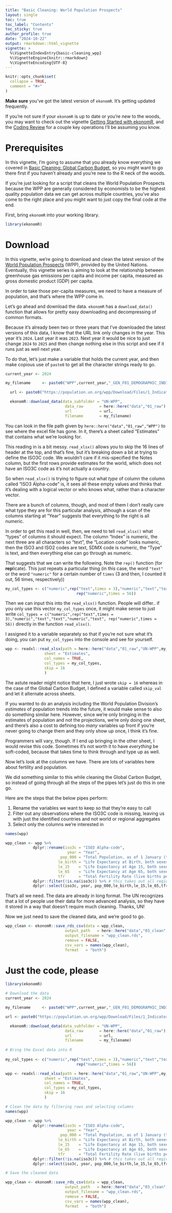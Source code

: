 ```yaml
---
title: "Basic Cleaning: World Population Prospects"
layout: single
toc: true
toc_label: "Contents"
toc_sticky: true
author_profile: true
date: "2024-10-22"
output: rmarkdown::html_vignette
vignette: >
  %\VignetteIndexEntry{basic-cleaning_wpp}
  %\VignetteEngine{knitr::rmarkdown}
  %\VignetteEncoding{UTF-8}
---
```

```r
knitr::opts_chunk$set(
  collapse = TRUE,
  comment = "#>"
)

```

**Make sure** you've got the latest version of `ekonomR`. It's getting updated frequently. 

If you're not sure if your `ekonomR` is up to date or you're new to the woods, you may want to check out the vignette [Getting Started with ekonomR](https://stallman-j.github.io/ekonomR/vignettes/getting-started-with-ekonomR/), and the [Coding Review](https://stallman-j.github.io/ekonomR/vignettes/coding-review/) for a couple key operations I'll be assuming you know.

# Prerequisites

In this vignette, I'm going to assume that you already know everything we covered in [Basic Cleaning: Global Carbon Budget](https://stallman-j.github.io/ekonomR/vignettes/basic-cleaning_gcb/), so you might want to go there first if you haven't already and you're new to the R neck of the woods.

If you're just looking for a script that cleans the World Population Prospects because the WPP are generally considered by economists to be the highest quality population data we can get across multiple countries, you've also come to the right place and you might want to just copy the final code at the end.

First, bring `ekonomR` into your working library.

``` r
library(ekonomR)
```

# Download

In this vignette, we're going to download and clean the latest version of the [World Population Prospects](https://population.un.org/wpp/Download/Standard/MostUsed/) (WPP), provided by the United Nations. Eventually, this vignette series is aiming to look at the relationship between greenhouse gas emissions per capita and income per capita, measured as gross domestic product (GDP) per capita.

In order to take those per-capita measures, we need to have a measure of population, and that's where the WPP come in.

Let's go ahead and download the data. `ekonomR` has a `download_data()` function that allows for pretty easy downloading and decompressing of common formats. 

Because it's already been two or three years that I've downloaded the latest versions of this data, I know that the URL link only changes in the year. This year it's `2024`. Last year it was `2023`. Next year it would be nice to just change `2024` to `2025` and then change nothing else in this script and see if it runs just as well next year.

To do that, let's just make a variable that holds the current year, and then make copious use of `paste0` to get all the character strings ready to go.

``` r
current_year <- 2024

my_filename     <- paste0("WPP",current_year,"_GEN_F01_DEMOGRAPHIC_INDICATORS_COMPACT.xlsx")

  url <- paste0("https://population.un.org/wpp/Download/Files/1_Indicator%20(Standard)/EXCEL_FILES/1_General/WPP",current_year,"_GEN_F01_DEMOGRAPHIC_INDICATORS_COMPACT.xlsx")

  ekonomR::download_data(data_subfolder = "UN-WPP",
                          data_raw       = here::here("data","01_raw"),
                          url            = url,
                          filename       = my_filename)
```

You can look in the file path given by `here::here("data","01_raw","WPP")` to see where the excel file has gone. In it, there's a sheet called "Estimates" that contains what we're looking for.

This reading in is a bit messy. `read_xlsx()` allows you to skip the 16 lines of header at the top, and that's fine, but it's breaking down a bit at trying to define the ISO3C code. We wouldn't care if it mis-specified the Notes column, but the first rows provide estimates for the world, which does not have an ISO3C code as it's not actually a country.

So when `read_xlsx()` is trying to figure out what *type* of column the column called "ISO3 Alpha-code" is, it sees all these empty values and thinks that it's dealing with a logical vector or who knows what, rather than a character vector.

There are a bunch of columns, though, and most of them I don't really care what type they are for this particular analysis, although a scan of the columns starting at "Year" suggests that everything to the right is all numeric. 

In order to get this read in well, then, we need to tell `read_xlsx()` what "types" of columns it should expect. The column "Index" is numeric, the next three are all characters so "text", the "Location code" looks numeric, then the ISO3 and ISO2 codes are text, SDMX code is numeric, the "Type" is text, and then everything else can go through as numeric.

That suggests that we can write the following. Note the `rep()` function (for **rep**licate). This just repeats a particular thing (in this case, the word `"text"` or the word `"numeric"` for a certain number of `times` (3 and then, I counted it out, 56 times, respectively)) 

``` r
my_col_types <- c("numeric",rep("text",times = 3),"numeric","text","text","numeric","text",
                               rep("numeric",times = 56))
```

Then we can input this into the `read_xlsx()` function. People will differ.. if you only use this vector `my_col_types` once, it might make sense to just write `col_types = c("numeric",rep("text",times = 3),"numeric","text","text","numeric","text", rep("numeric",times = 56))` directly in the function `read_xlsx()`. 

I assigned it to a variable separately so that if you're not sure what it's doing, you can put `my_col_types` into the console and see for yourself.

```r
wpp <- readxl::read_xlsx(path = here::here("data","01_raw","UN-WPP",my_filename),
                 sheet = "Estimates",
                 col_names = TRUE,
                 col_types = my_col_types,
                 skip = 16
                 )
```

The astute reader might notice that here, I just wrote `skip = 16` whereas in the case of the Global Carbon Budget, I defined a variable called `skip_val` and let it alternate across sheets.

If you wanted to do an analysis including the World Population Division's *estimates* of population trends into the future, it would make sense to also do something similar here. However, since we're only bringing in the estimates of population and not the projections, we're only doing one sheet, and there's also a cost to defining too *many* variables up front if you're never going to change them and they only show up once, I think it's fine.

Programmers will vary, though. If I end up bringing in the other sheet, I would revise this code. Sometimes it's not worth it to have *everything* be soft-coded, because that takes time to think through and type up as well.

Now let's look at the columns we have. There are lots of variables here about fertility and population. 

We did something similar to this while cleaning the Global Carbon Budget, so instead of going through all the steps of the pipes let's just do this in one go.

Here are the steps that the below pipes perform:

1. Rename the variables we want to keep so that they're easy to call
2. Filter out any observations where the ISO3C code is missing, leaving us with just the identified countries and not world or regional aggregates
3. Select only the columns we're interested in

``` r

names(wpp)

wpp_clean <- wpp %>%
            dplyr::rename(iso3c = "ISO3 Alpha-code",
                           year = "Year",
                        pop_000 = "Total Population, as of 1 January (thousands)",
                       le_birth = "Life Expectancy at Birth, both sexes (years)",
                       le_15    = "Life Expectancy at Age 15, both sexes (years)",
                       le_65    = "Life Expectancy at Age 65, both sexes (years)",
                       tfr      = "Total Fertility Rate (live births per woman)") %>%
            dplyr::filter(!is.na(iso3c)) %>% # this takes out all regions and just leaves countries
            dplyr::select(iso3c, year, pop_000,le_birth,le_15,le_65,tfr)
```

That's all we need. The data are already in long format. The UN recognizes that a lot of people use their data for more advanced analysis, so they have it stored in a way that doesn't require much cleaning. Thanks, UN!

Now we just need to save the cleaned data, and we're good to go.
```r
wpp_clean <- ekonomR::save_rds_csv(data = wpp_clean,
                          output_path   = here::here("data","03_clean","WPP"),
                          output_filename = "wpp_clean.rds",
                          remove = FALSE,
                          csv_vars = names(wpp_clean),
                          format   = "both")

```

# Just the code, please

```r
library(ekonomR)

# Download the data
current_year <- 2024

my_filename     <- paste0("WPP",current_year,"_GEN_F01_DEMOGRAPHIC_INDICATORS_COMPACT.xlsx")

url <- paste0("https://population.un.org/wpp/Download/Files/1_Indicator%20(Standard)/EXCEL_FILES/1_General/WPP",current_year,"_GEN_F01_DEMOGRAPHIC_INDICATORS_COMPACT.xlsx")

  ekonomR::download_data(data_subfolder = "UN-WPP",
                          data_raw       = here::here("data","01_raw"),
                          url            = url,
                          filename       = my_filename)
  
# Bring the Excel data into R
  
my_col_types <- c("numeric",rep("text",times = 3),"numeric","text","text","numeric","text",
                               rep("numeric",times = 56))

wpp <- readxl::read_xlsx(path = here::here("data","01_raw","UN-WPP",my_filename),
                 sheet = "Estimates",
                 col_names = TRUE,
                 col_types = my_col_types,
                 skip = 16
                 )

# Clean the data by filtering rows and selecting columns
names(wpp)

wpp_clean <- wpp %>%
            dplyr::rename(iso3c = "ISO3 Alpha-code",
                           year = "Year",
                        pop_000 = "Total Population, as of 1 January (thousands)",
                       le_birth = "Life Expectancy at Birth, both sexes (years)",
                       le_15    = "Life Expectancy at Age 15, both sexes (years)",
                       le_65    = "Life Expectancy at Age 65, both sexes (years)",
                       tfr      = "Total Fertility Rate (live births per woman)") %>%
            dplyr::filter(!is.na(iso3c)) %>% # this takes out all regions and just leaves countries
            dplyr::select(iso3c, year, pop_000,le_birth,le_15,le_65,tfr)

# Save the cleaned data

wpp_clean <- ekonomR::save_rds_csv(data = wpp_clean,
                          output_path   = here::here("data","03_clean","WPP"),
                          output_filename = "wpp_clean.rds",
                          remove = FALSE,
                          csv_vars = names(wpp_clean),
                          format   = "both")

```
